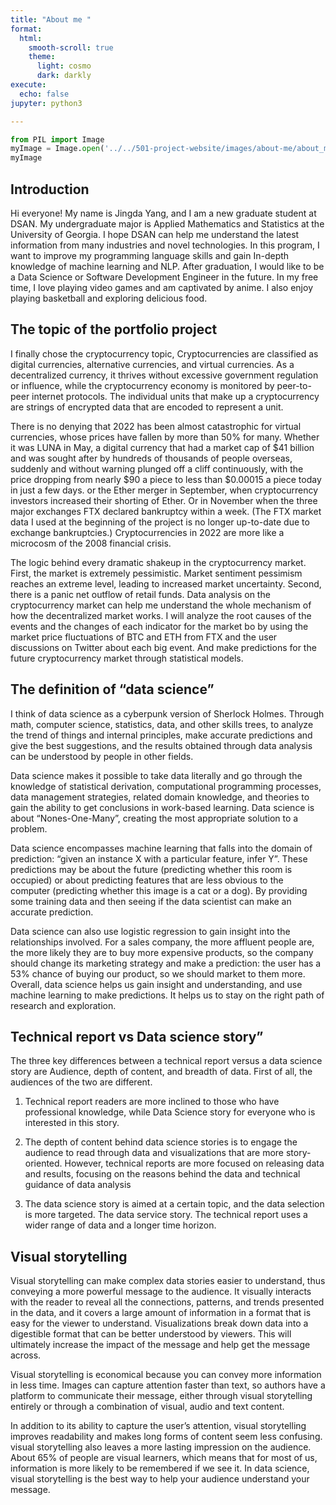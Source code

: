 ```yaml
---
title: "About me "
format: 
  html:
    smooth-scroll: true
    theme: 
      light: cosmo
      dark: darkly 
execute:
  echo: false
jupyter: python3

---
```

```python
from PIL import Image
myImage = Image.open('../../501-project-website/images/about-me/about_me.png')
myImage
```

## Introduction

Hi everyone! My name is Jingda Yang, and I am a new graduate student at DSAN. My undergraduate major is Applied Mathematics and Statistics at the University of Georgia. I hope DSAN can help me understand the latest information from many industries and novel technologies. In this program, I want to improve my programming language skills and gain In-depth knowledge of machine learning and NLP. After graduation, I would like to be a Data Science or Software Development Engineer in the future. In my free time, I love playing video games and am captivated by anime. I also enjoy playing basketball and exploring delicious food.

## The topic of the portfolio project

I finally chose the cryptocurrency topic, Cryptocurrencies are classified as digital currencies, alternative currencies, and virtual currencies. As a decentralized currency, it thrives without excessive government regulation or influence, while the cryptocurrency economy is monitored by peer-to-peer internet protocols. The individual units that make up a cryptocurrency are strings of encrypted data that are encoded to represent a unit.

There is no denying that 2022 has been almost catastrophic for virtual currencies, whose prices have fallen by more than 50% for many. Whether it was LUNA in May, a digital currency that had a market cap of $41 billion and was sought after by hundreds of thousands of people overseas, suddenly and without warning plunged off a cliff continuously, with the price dropping from nearly $90 a piece to less than $0.00015 a piece today in just a few days. or the Ether merger in September, when cryptocurrency investors increased their shorting of Ether. Or in November when the three major exchanges FTX declared bankruptcy within a week. (The FTX market data I used at the beginning of the project is no longer up-to-date due to exchange bankruptcies.) Cryptocurrencies in 2022 are more like a microcosm of the 2008 financial crisis.

The logic behind every dramatic shakeup in the cryptocurrency market. First, the market is extremely pessimistic. Market sentiment pessimism reaches an extreme level, leading to increased market uncertainty. Second, there is a panic net outflow of retail funds. Data analysis on the cryptocurrency market can help me understand the whole mechanism of how the decentralized market works. I will analyze the root causes of the events and the changes of each indicator for the market bo by using the market price fluctuations of BTC and ETH from FTX and the user discussions on Twitter about each big event. And make predictions for the future cryptocurrency market through statistical models.


## The definition of "data science"

I think of data science as a cyberpunk version of Sherlock Holmes. Through math, computer science, statistics, data, and other skills trees, to analyze the trend of things and internal principles, make accurate predictions and give the best suggestions, and the results obtained through data analysis can be understood by people in other fields.

Data science makes it possible to take data literally and go through the knowledge of statistical derivation, computational programming processes, data management strategies, related domain knowledge, and theories to gain the ability to get conclusions in work-based learning. Data science is about “Nones-One-Many”, creating the most appropriate solution to a problem.

Data science encompasses machine learning that falls into the domain of prediction: "given an instance X with a particular feature, infer Y". These predictions may be about the future (predicting whether this room is occupied) or about predicting features that are less obvious to the computer (predicting whether this image is a cat or a dog). By providing some training data and then seeing if the data scientist can make an accurate prediction.

Data science can also use logistic regression to gain insight into the relationships involved. For a sales company, the more affluent people are, the more likely they are to buy more expensive products, so the company should change its marketing strategy and make a prediction: the user has a 53% chance of buying our product, so we should market to them more. Overall, data science helps us gain insight and understanding, and use machine learning to make predictions. It helps us to stay on the right path of research and exploration.



## Technical report vs Data science story"

The three key differences between a technical report versus a data science story are Audience, depth of content, and breadth of data. First of all, the audiences of the two are different.

1. Technical report readers are more inclined to those who have professional knowledge, while Data Science story for everyone who is interested in this story.

2. The depth of content behind data science stories is to engage the audience to read through data and visualizations that are more story-oriented. However, technical reports are more focused on releasing data and results, focusing on the reasons behind the data and technical guidance of data analysis

3. The data science story is aimed at a certain topic, and the data selection is more targeted. The data service story. The technical report uses a wider range of data and a longer time horizon.

## Visual storytelling

Visual storytelling can make complex data stories easier to understand, thus conveying a more powerful message to the audience. It visually interacts with the reader to reveal all the connections, patterns, and trends presented in the data, and it covers a large amount of information in a format that is easy for the viewer to understand. Visualizations break down data into a digestible format that can be better understood by viewers. This will ultimately increase the impact of the message and help get the message across.

Visual storytelling is economical because you can convey more information in less time. Images can capture attention faster than text, so authors have a platform to communicate their message, either through visual storytelling entirely or through a combination of visual, audio and text content.

In addition to its ability to capture the user's attention, visual storytelling improves readability and makes long forms of content seem less confusing. visual storytelling also leaves a more lasting impression on the audience. About 65% of people are visual learners, which means that for most of us, information is more likely to be remembered if we see it. In data science, visual storytelling is the best way to help your audience understand your message.